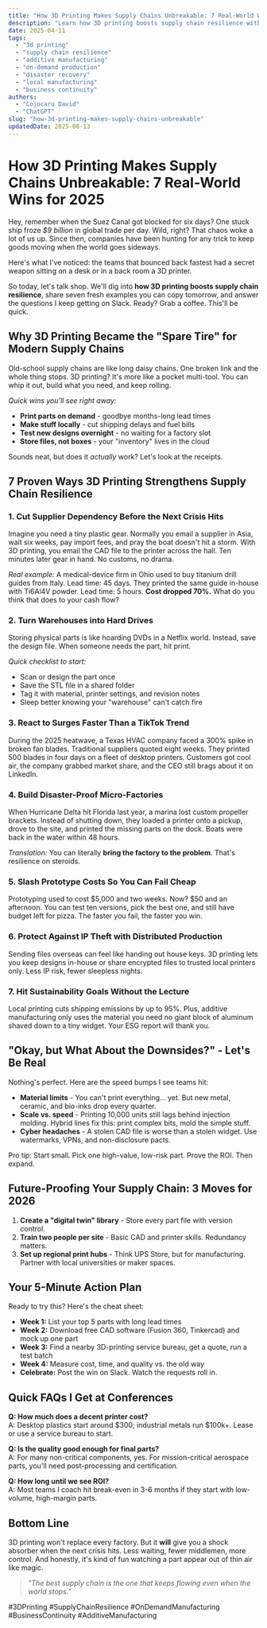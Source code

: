 ```yaml
---
title: "How 3D Printing Makes Supply Chains Unbreakable: 7 Real-World Wins for 2025"
description: "Learn how 3D printing boosts supply chain resilience with on-demand parts, local production, and disaster-proof backups. See 7 proven use-cases and start today."
date: 2025-04-11
tags:
  - "3d printing"
  - "supply chain resilience"
  - "additive manufacturing"
  - "on-demand production"
  - "disaster recovery"
  - "local manufacturing"
  - "business continuity"
authors:
  - "Cojocaru David"
  - "ChatGPT"
slug: "how-3d-printing-makes-supply-chains-unbreakable"
updatedDate: 2025-08-13
---
```


# How 3D Printing Makes Supply Chains Unbreakable: 7 Real-World Wins for 2025

Hey, remember when the Suez Canal got blocked for six days? One stuck ship froze *$9 billion* in global trade per day. Wild, right? That chaos woke a lot of us up. Since then, companies have been hunting for any trick to keep goods moving when the world goes sideways.  

Here's what I've noticed: the teams that bounced back fastest had a secret weapon sitting on a desk or in a back room a 3D printer.  

So today, let's talk shop. We'll dig into **how 3D printing boosts supply chain resilience**, share seven fresh examples you can copy tomorrow, and answer the questions I keep getting on Slack. Ready? Grab a coffee. This'll be quick.

## Why 3D Printing Became the "Spare Tire" for Modern Supply Chains

Old-school supply chains are like long daisy chains. One broken link and the whole thing stops. 3D printing? It's more like a pocket multi-tool. You can whip it out, build what you need, and keep rolling.

*Quick wins you'll see right away:*

- **Print parts on demand** - goodbye months-long lead times  
- **Make stuff locally** - cut shipping delays and fuel bills  
- **Test new designs overnight** - no waiting for a factory slot  
- **Store files, not boxes** - your "inventory" lives in the cloud  

Sounds neat, but does it *actually* work? Let's look at the receipts.

## 7 Proven Ways 3D Printing Strengthens Supply Chain Resilience

### 1. Cut Supplier Dependency Before the Next Crisis Hits

Imagine you need a tiny plastic gear. Normally you email a supplier in Asia, wait six weeks, pay import fees, and pray the boat doesn't hit a storm. With 3D printing, you email the CAD file to the printer across the hall. Ten minutes later gear in hand. No customs, no drama.

*Real example:* A medical-device firm in Ohio used to buy titanium drill guides from Italy. Lead time: 45 days. They printed the same guide in-house with Ti6Al4V powder. Lead time: 5 hours. **Cost dropped 70%.** What do you think that does to your cash flow?

### 2. Turn Warehouses into Hard Drives

Storing physical parts is like hoarding DVDs in a Netflix world. Instead, save the design file. When someone needs the part, hit print.  

*Quick checklist to start:*
- Scan or design the part once  
- Save the STL file in a shared folder  
- Tag it with material, printer settings, and revision notes  
- Sleep better knowing your "warehouse" can't catch fire  

### 3. React to Surges Faster Than a TikTok Trend

During the 2025 heatwave, a Texas HVAC company faced a 300% spike in broken fan blades. Traditional suppliers quoted eight weeks. They printed 500 blades in four days on a fleet of desktop printers. Customers got cool air, the company grabbed market share, and the CEO still brags about it on LinkedIn.

### 4. Build Disaster-Proof Micro-Factories

When Hurricane Delta hit Florida last year, a marina lost custom propeller brackets. Instead of shutting down, they loaded a printer onto a pickup, drove to the site, and printed the missing parts on the dock. Boats were back in the water within 48 hours.

*Translation:* You can literally **bring the factory to the problem**. That's resilience on steroids.

### 5. Slash Prototype Costs So You Can Fail Cheap

Prototyping used to cost $5,000 and two weeks. Now? $50 and an afternoon. You can test ten versions, pick the best one, and still have budget left for pizza. The faster you fail, the faster you win.

### 6. Protect Against IP Theft with Distributed Production

Sending files overseas can feel like handing out house keys. 3D printing lets you keep designs in-house or share encrypted files to trusted local printers only. Less IP risk, fewer sleepless nights.

### 7. Hit Sustainability Goals Without the Lecture

Local printing cuts shipping emissions by up to 95%. Plus, additive manufacturing only uses the material you need no giant block of aluminum shaved down to a tiny widget. Your ESG report will thank you.

## "Okay, but What About the Downsides?" - Let's Be Real

Nothing's perfect. Here are the speed bumps I see teams hit:

- **Material limits** - You can't print everything… yet. But new metal, ceramic, and bio-inks drop every quarter.  
- **Scale vs. speed** - Printing 10,000 units still lags behind injection molding. Hybrid lines fix this: print complex bits, mold the simple stuff.  
- **Cyber headaches** - A stolen CAD file is worse than a stolen widget. Use watermarks, VPNs, and non-disclosure pacts.  

Pro tip: Start small. Pick one high-value, low-risk part. Prove the ROI. Then expand.

## Future-Proofing Your Supply Chain: 3 Moves for 2026

1. **Create a "digital twin" library** - Store every part file with version control.  
2. **Train two people per site** - Basic CAD and printer skills. Redundancy matters.  
3. **Set up regional print hubs** - Think UPS Store, but for manufacturing. Partner with local universities or maker spaces.

## Your 5-Minute Action Plan

Ready to try this? Here's the cheat sheet:

- **Week 1:** List your top 5 parts with long lead times  
- **Week 2:** Download free CAD software (Fusion 360, Tinkercad) and mock up one part  
- **Week 3:** Find a nearby 3D-printing service bureau, get a quote, run a test batch  
- **Week 4:** Measure cost, time, and quality vs. the old way  
- **Celebrate:** Post the win on Slack. Watch the requests roll in.

## Quick FAQs I Get at Conferences

**Q: How much does a decent printer cost?**  
A: Desktop plastics start around $300; industrial metals run $100k+. Lease or use a service bureau to start.

**Q: Is the quality good enough for final parts?**  
A: For many non-critical components, yes. For mission-critical aerospace parts, you'll need post-processing and certification.

**Q: How long until we see ROI?**  
A: Most teams I coach hit break-even in 3-6 months if they start with low-volume, high-margin parts.

## Bottom Line

3D printing won't replace every factory. But it **will** give you a shock absorber when the next crisis hits. Less waiting, fewer middlemen, more control. And honestly, it's kind of fun watching a part appear out of thin air like magic.

> _"The best supply chain is the one that keeps flowing even when the world stops."_  

#3DPrinting #SupplyChainResilience #OnDemandManufacturing #BusinessContinuity #AdditiveManufacturing